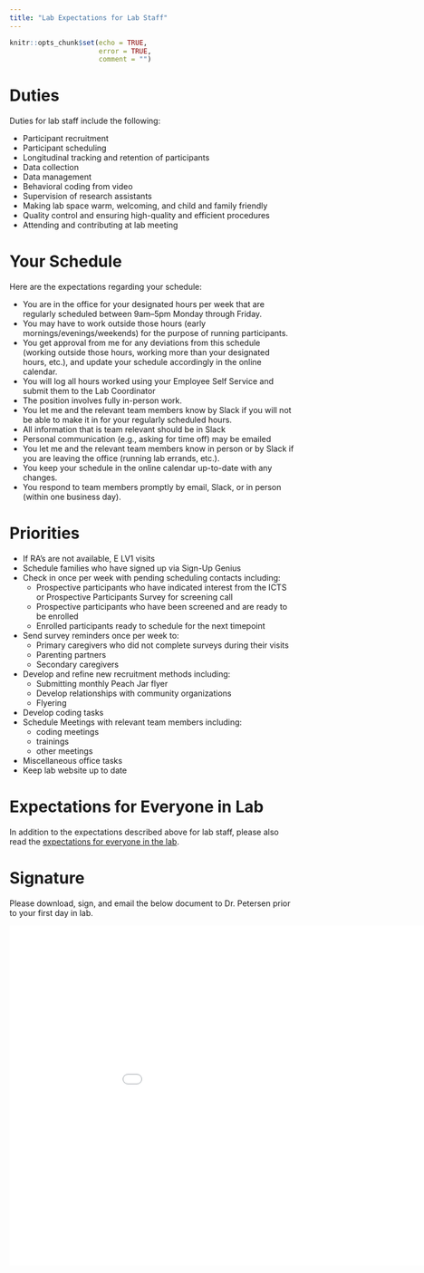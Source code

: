 ```yaml
---
title: "Lab Expectations for Lab Staff"
---
```


```r
knitr::opts_chunk$set(echo = TRUE,
                      error = TRUE,
                      comment = "")
```

# Duties {#duties}

Duties for lab staff include the following:

- Participant recruitment
- Participant scheduling
- Longitudinal tracking and retention of participants
- Data collection
- Data management
- Behavioral coding from video
- Supervision of research assistants
- Making lab space warm, welcoming, and child and family friendly
- Quality control and ensuring high-quality and efficient procedures
- Attending and contributing at lab meeting

# Your Schedule {#schedule}

Here are the expectations regarding your schedule:

- You are in the office for your designated hours per week that are regularly scheduled between 9am–5pm Monday through Friday.
- You may have to work outside those hours (early mornings/evenings/weekends) for the purpose of running participants.
- You get approval from me for any deviations from this schedule (working outside those hours, working more than your designated hours, etc.), and update your schedule accordingly in the online calendar.
- You will log all hours worked using your Employee Self Service and submit them to the Lab Coordinator
- The position involves fully in-person work.
- You let me and the relevant team members know by Slack if you will not be able to make it in for your regularly scheduled hours.
- All information that is team relevant should be in Slack
- Personal communication (e.g., asking for time off) may be emailed
- You let me and the relevant team members know in person or by Slack if you are leaving the office (running lab errands, etc.).
- You keep your schedule in the online calendar up-to-date with any changes.
- You respond to team members promptly by email, Slack, or in person (within one business day).

# Priorities

- If RA's are not available, E LV1 visits
- Schedule families who have signed up via Sign-Up Genius
- Check in once per week with pending scheduling contacts including: 
    - Prospective participants who have indicated interest from the ICTS or Prospective Participants Survey for screening call
    - Prospective participants who have been screened and are ready to be enrolled
    - Enrolled participants ready to schedule for the next timepoint
- Send survey reminders once per week to:
    - Primary caregivers who did not complete surveys during their visits
    - Parenting partners
    - Secondary caregivers
- Develop and refine new recruitment methods including: 
    - Submitting monthly Peach Jar flyer
    - Develop relationships with community organizations
    - Flyering
- Develop coding tasks 
- Schedule Meetings with relevant team members including: 
    - coding meetings
    - trainings
    - other meetings
- Miscellaneous office tasks
- Keep lab website up to date

# Expectations for Everyone in Lab {#expectationsForEveryone}

In addition to the expectations described above for lab staff, please also read the [expectations for everyone in the lab](expectations-everyone.html).

# Signature {#signature}

Please download, sign, and email the below document to Dr. Petersen prior to your first day in lab.

<embed src="Files/signature_page.pdf" width="1000" height="600">

